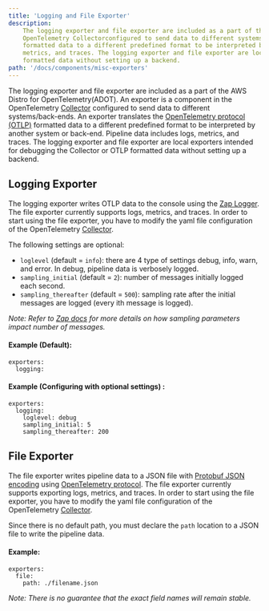 ```yaml
---
title: 'Logging and File Exporter'
description:
    The logging exporter and file exporter are included as a part of the AWS Distro for OpenTelemetry(ADOT). An exporter is a component in the 
    OpenTelemetry Collectorconfigured to send data to different systems/back-ends. An exporter translates the OpenTelemetry protocol (OTLP) 
    formatted data to a different predefined format to be interpreted by another system or back-end. Pipeline data includes logs, 
    metrics, and traces. The logging exporter and file exporter are local exporters intended for debugging the Collector or OTLP 
    formatted data without setting up a backend. 
path: '/docs/components/misc-exporters'
---
```



The logging exporter and file exporter are included as a part of the AWS Distro for OpenTelemetry(ADOT). An exporter is a component in the 
OpenTelemetry [Collector](https://github.com/open-telemetry/opentelemetry-collector) configured to send data to different systems/back-ends. 
An exporter translates the 
[OpenTelemetry protocol (OTLP)](https://github.com/open-telemetry/opentelemetry-specification/blob/master/specification/protocol/otlp.md) 
formatted data to a different predefined format to be interpreted by another system or back-end. Pipeline data includes logs, metrics, and traces. 
The logging exporter and file exporter are local exporters intended for debugging the Collector or OTLP formatted data without setting up a backend. 

<SectionSeparator />

## Logging Exporter

The logging exporter writes OTLP data to the console using the [Zap Logger](https://github.com/uber-go/zap).  The file exporter currently 
supports logs, metrics, and traces. In order to start using the file exporter, you have to modify the yaml file configuration of the 
OpenTelemetry [Collector](https://aws-otel.github.io/docs/getting-started/collector).

The following settings are optional:

* `loglevel` (default = `info`): there are 4 type of settings debug, info, warn, and error. In debug, pipeline data is verbosely logged.
* `sampling_initial` (default = `2`): number of messages initially logged each second.
* `sampling_thereafter` (default = `500`): sampling rate after the initial messages are logged (every ith message is logged).

*Note: Refer to [Zap docs](https://godoc.org/go.uber.org/zap/zapcore#NewSampler) for more details on how sampling parameters impact number of messages.*

#### Example (Default):

```
exporters:
  logging:
```

#### Example (Configuring with optional settings) :

```
exporters:
  logging:
    loglevel: debug
    sampling_initial: 5
    sampling_thereafter: 200
```

<SectionSeparator />

## File Exporter

The file exporter writes pipeline data to a JSON file with [Protobuf JSON encoding](https://developers.google.com/protocol-buffers/docs/proto3#json) 
using [OpenTelemetry protocol](https://github.com/open-telemetry/opentelemetry-proto).  The file exporter currently supports exporting logs, 
metrics, and traces. In order to start using the file exporter, you have to modify the yaml file configuration of the 
OpenTelemetry [Collector](https://aws-otel.github.io/docs/getting-started/collector).

Since there is no default path, you must declare the `path` location to a JSON file to write the pipeline data.

#### Example:

```
exporters:
  file:
    path: ./filename.json
```

*Note: There is no guarantee that the exact field names will remain stable.*